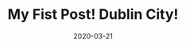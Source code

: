 ---
title: My Fist Post! Dublin City!
slug: my-first-post
date: 2020-03-21
featureImage: galway.jpg
excerpt: Galway, a harbour city on Ireland’s west coast, sits where the River Corrib meets the Atlantic Ocean. The city’s hub is 18th-century Eyre Square, a popular meeting spot surrounded by shops and traditional pubs that often offer live Irish folk music. Nearby, stone-clad cafes, boutiques and art galleries line the winding lanes of the Latin Quarter, which retains portions of the medieval city walls.
---